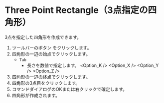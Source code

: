 
# Three Point Rectangle（3点指定の四角形）

<Reference shortcut='' command='Three Point Rectangle' button='ツールバー' />

3点を指定した四角形を作成できます。

1. ツールバーのボタン <ButtonIcon type="button-three-point-rectangle" /> をクリックします。
2. 四角形の一辺の始点でクリックします。
   - `Tab` 
      - 長さを数値で指定します。
   <Option_K />
   <Option_X />
   <Option_Y />
   <Option_Z />
3. 四角形の一辺の終点でクリックします。
4. 四角形の3点目をクリックします。
5. コマンドダイアログのOKまたは右クリックで確定します。
6. 四角形が作成されます。